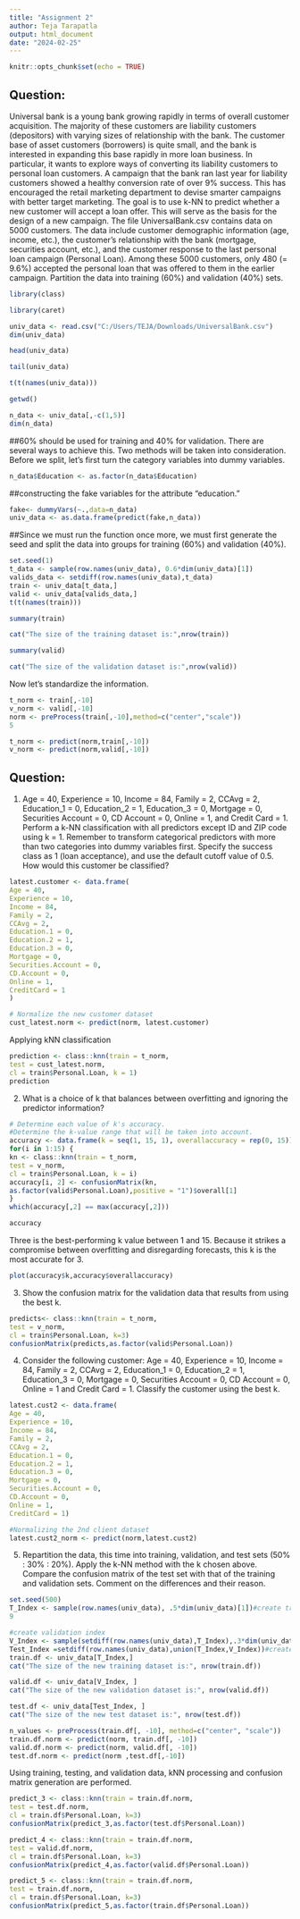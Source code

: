 ---
title: "Assignment 2"
author: Teja Tarapatla
output: html_document
date: "2024-02-25"
---

```{r setup, include=FALSE}
knitr::opts_chunk$set(echo = TRUE)
```

## Question:

Universal bank is a young bank growing rapidly in terms of overall customer acquisition.
The majority of these customers are liability customers (depositors) with varying sizes of
relationship with the bank. The customer base of asset customers (borrowers) is quite
small, and the bank is interested in expanding this base rapidly in more loan business. In
particular, it wants to explore ways of converting its liability customers to personal loan
customers.
A campaign that the bank ran last year for liability customers showed a healthy conversion
rate of over 9% success. This has encouraged the retail marketing department to devise
smarter campaigns with better target marketing. The goal is to use k-NN to predict whether
a new customer will accept a loan offer. This will serve as the basis for the design of a new
campaign.
The file UniversalBank.csv contains data on 5000 customers. The data include customer
demographic information (age, income, etc.), the customer’s relationship with the bank
(mortgage, securities account, etc.), and the customer response to the last personal loan
campaign (Personal Loan). Among these 5000 customers, only 480 (= 9.6%) accepted the
personal loan that was offered to them in the earlier campaign.
Partition the data into training (60%) and validation (40%) sets.

```{r}
library(class)

```
```{r}
library(caret)
```

```{r}
univ_data <- read.csv("C:/Users/TEJA/Downloads/UniversalBank.csv")
dim(univ_data)
```

```{r}
head(univ_data)
```
```{r}
tail(univ_data)
```
```{r}
t(t(names(univ_data)))
```
```{r}
getwd()
```
```{r}
n_data <- univ_data[,-c(1,5)]
dim(n_data)
```
##60% should be used for training and 40% for validation. There are several ways to achieve this. Two methods will be taken into consideration. Before we split, let's first turn the category variables into dummy variables.

```{r}
n_data$Education <- as.factor(n_data$Education)
```

##constructing the fake variables for the attribute "education."

```{r}
fake<- dummyVars(~.,data=n_data)
univ_data <- as.data.frame(predict(fake,n_data))
```

##Since we must run the function once more, we must first generate the seed and split the data into groups for training (60%) and validation (40%).

```{r}
set.seed(1)
t_data <- sample(row.names(univ_data), 0.6*dim(univ_data)[1])
valids_data <- setdiff(row.names(univ_data),t_data)
train <- univ_data[t_data,]
valid <- univ_data[valids_data,]
t(t(names(train)))
```
```{r}
summary(train)
```
```{r}
cat("The size of the training dataset is:",nrow(train))
```
```{r}
summary(valid)
```
```{r}
cat("The size of the validation dataset is:",nrow(valid))
```
Now let's standardize the information.

```{r}
t_norm <- train[,-10]
v_norm <- valid[,-10]
norm <- preProcess(train[,-10],method=c("center","scale"))
5
```

```{r}
t_norm <- predict(norm,train[,-10])
v_norm <- predict(norm,valid[,-10])
```

## Question:

1. Age = 40, Experience = 10, Income = 84, Family = 2, CCAvg = 2, Education_1 = 0, Education_2 =
1, Education_3 = 0, Mortgage = 0, Securities Account = 0, CD Account = 0, Online = 1, and
Credit Card = 1. Perform a k-NN classification with all predictors except ID and ZIP code
using k = 1. Remember to transform categorical predictors with more than two categories
into dummy variables first. Specify the success class as 1 (loan acceptance), and use the
default cutoff value of 0.5. How would this customer be classified?


```{r}
latest.customer <- data.frame(
Age = 40,
Experience = 10,
Income = 84,
Family = 2,
CCAvg = 2,
Education.1 = 0,
Education.2 = 1,
Education.3 = 0,
Mortgage = 0,
Securities.Account = 0,
CD.Account = 0,
Online = 1,
CreditCard = 1
)

# Normalize the new customer dataset
cust_latest.norm <- predict(norm, latest.customer)
```

Applying kNN classification
```{r}
prediction <- class::knn(train = t_norm,
test = cust_latest.norm,
cl = train$Personal.Loan, k = 1)
prediction
```
2. What is a choice of k that balances between overfitting and ignoring the predictor information?

```{r}
# Determine each value of k's accuracy.
#Determine the k-value range that will be taken into account.
accuracy <- data.frame(k = seq(1, 15, 1), overallaccuracy = rep(0, 15))
for(i in 1:15) {
kn <- class::knn(train = t_norm,
test = v_norm,
cl = train$Personal.Loan, k = i)
accuracy[i, 2] <- confusionMatrix(kn,
as.factor(valid$Personal.Loan),positive = "1")$overall[1]
}
which(accuracy[,2] == max(accuracy[,2]))
```
```{r}
accuracy
```
Three is the best-performing k value between 1 and 15. Because it strikes a compromise between overfitting and disregarding forecasts, this k is the most accurate for 3.

```{r}
plot(accuracy$k,accuracy$overallaccuracy)
```

3. Show the confusion matrix for the validation data that results from using the best k.

```{r}
predicts<- class::knn(train = t_norm,
test = v_norm,
cl = train$Personal.Loan, k=3)
confusionMatrix(predicts,as.factor(valid$Personal.Loan))
```
4. Consider the following customer: Age = 40, Experience = 10, Income = 84,
Family = 2, CCAvg = 2, Education_1 = 0, Education_2 = 1, Education_3 = 0,
Mortgage = 0, Securities Account = 0, CD Account = 0, Online = 1 and Credit
Card = 1. Classify the customer using the best k.


```{r}
latest.cust2 <- data.frame(
Age = 40,
Experience = 10,
Income = 84,
Family = 2,
CCAvg = 2,
Education.1 = 0,
Education.2 = 1,
Education.3 = 0,
Mortgage = 0,
Securities.Account = 0,
CD.Account = 0,
Online = 1,
CreditCard = 1)

#Normalizing the 2nd client dataset
latest.cust2_norm <- predict(norm,latest.cust2)
```

5. Repartition the data, this time into training, validation, and test sets (50% : 30% : 20%). Apply
the k-NN method with the k chosen above. Compare the confusion matrix of the test set
with that of the training and validation sets. Comment on the differences and their reason.

```{r}
set.seed(500)
T_Index <- sample(row.names(univ_data), .5*dim(univ_data)[1])#create train index
9
```
```{r}
#create validation index
V_Index <- sample(setdiff(row.names(univ_data),T_Index),.3*dim(univ_data)[1])
Test_Index =setdiff(row.names(univ_data),union(T_Index,V_Index))#create test index
train.df <- univ_data[T_Index,]
cat("The size of the new training dataset is:", nrow(train.df))
```
```{r}
valid.df <- univ_data[V_Index, ]
cat("The size of the new validation dataset is:", nrow(valid.df))
```
```{r}
test.df <- univ_data[Test_Index, ]
cat("The size of the new test dataset is:", nrow(test.df))
```
```{r}
n_values <- preProcess(train.df[, -10], method=c("center", "scale"))
train.df.norm <- predict(norm, train.df[, -10])
valid.df.norm <- predict(norm, valid.df[, -10])
test.df.norm <- predict(norm ,test.df[,-10])
```

Using training, testing, and validation data, kNN processing and confusion matrix generation are performed.

```{r}
predict_3 <- class::knn(train = train.df.norm,
test = test.df.norm,
cl = train.df$Personal.Loan, k=3)
confusionMatrix(predict_3,as.factor(test.df$Personal.Loan))
```
```{r}
predict_4 <- class::knn(train = train.df.norm,
test = valid.df.norm,
cl = train.df$Personal.Loan, k=3)
confusionMatrix(predict_4,as.factor(valid.df$Personal.Loan))
```
```{r}
predict_5 <- class::knn(train = train.df.norm,
test = train.df.norm,
cl = train.df$Personal.Loan, k=3)
confusionMatrix(predict_5,as.factor(train.df$Personal.Loan))
```

